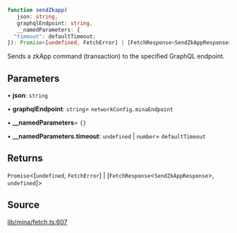 ```ts
function sendZkapp(
   json: string, 
   graphqlEndpoint: string, 
   __namedParameters: {
  "timeout": defaultTimeout;
}): Promise<[undefined, FetchError] | [FetchResponse<SendZkAppResponse>, undefined]>
```

Sends a zkApp command (transaction) to the specified GraphQL endpoint.

## Parameters

• **json**: `string`

• **graphqlEndpoint**: `string`= `networkConfig.minaEndpoint`

• **\_\_namedParameters**= `{}`

• **\_\_namedParameters.timeout**: `undefined` \| `number`= `defaultTimeout`

## Returns

`Promise`\<[`undefined`, `FetchError`] \| [`FetchResponse`\<`SendZkAppResponse`\>, `undefined`]\>

## Source

[lib/mina/fetch.ts:607](https://github.com/o1-labs/o1js/blob/3b1b22555bd0099419efc0703dfdb8b2eb7c3e6f/src/lib/mina/fetch.ts#L607)
